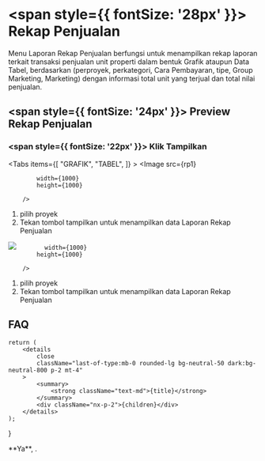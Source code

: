 


# <span style={{ fontSize: '28px' }}> Rekap Penjualan </span>

Menu Laporan Rekap Penjualan berfungsi untuk menampilkan rekap laporan terkait transaksi penjualan unit properti dalam bentuk Grafik ataupun Data Tabel,
berdasarkan (perproyek, perkategori, Cara Pembayaran, tipe, Group Marketing, Marketing) dengan informasi total unit yang terjual dan total nilai penjualan.

## <span style={{ fontSize: '24px' }}> Preview Rekap Penjualan </span>

<Steps>

### <span style={{ fontSize: '22px' }}> Klik Tampilkan </span>

<Tabs
            items={[
                "GRAFIK",
                "TABEL",
            ]}
        >
<Tab>
<Image
            src={rp1}
            
            width={1000}
            height={1000}
                
        />
 
 1. pilih proyek
 2. Tekan tombol tampilkan untuk menampilkan data Laporan Rekap Penjualan
</Tab>

<Tab>
<Image
            src={rp2}
            
            width={1000}
            height={1000}
                
        />
 
 1. pilih proyek
 2. Tekan tombol tampilkan untuk menampilkan data Laporan Rekap Penjualan
</Tab>
 </Tabs>

 </Steps>

## FAQ

    return (
        <details
            close
            className="last-of-type:mb-0 rounded-lg bg-neutral-50 dark:bg-neutral-800 p-2 mt-4"
        >
            <summary>
                <strong className="text-md">{title}</strong>
            </summary>
            <div className="nx-p-2">{children}</div>
        </details>
    );
}

<FAQBox title="Bagaimana cara mengupdate laporan Rekap Penjualan ?">
  **Ya**, . 
  
</FAQBox>
